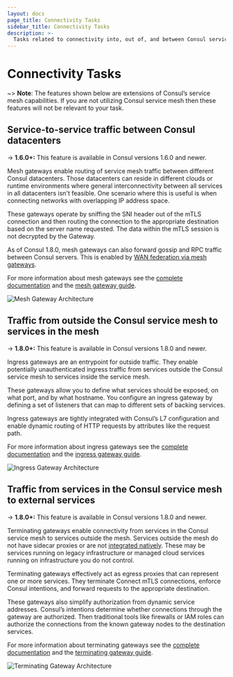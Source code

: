 ```yaml
---
layout: docs
page_title: Connectivity Tasks
sidebar_title: Connectivity Tasks
description: >-
  Tasks related to connectivity into, out of, and between Consul service meshes.
---
```


# Connectivity Tasks

~> **Note**: The features shown below are extensions of Consul’s service mesh capabilities. If you are not utilizing
Consul service mesh then these features will not be relevant to your task.

## Service-to-service traffic between Consul datacenters
-> **1.6.0+:** This feature is available in Consul versions 1.6.0 and newer.

Mesh gateways enable routing of service mesh traffic between different Consul datacenters. Those datacenters can reside
in different clouds or runtime environments where general interconnectivity between all services in all datacenters
isn't feasible. One scenario where this is useful is when connecting networks with overlapping IP address space.

These gateways operate by sniffing the SNI header out of the mTLS connection and then routing the connection to the
appropriate destination based on the server name requested. The data within the mTLS session is not decrypted by
the Gateway.

As of Consul 1.8.0, mesh gateways can also forward gossip and RPC traffic between Consul servers. 
This is enabled by [WAN federation via mesh gateways](/docs/connect/gateways/wan-federation-via-mesh-gateways).

For more information about mesh gateways see the [complete documentation](/docs/connect/gateways/mesh-gateway)
and the [mesh gateway guide](https://learn.hashicorp.com/consul/developer-mesh/connect-gateways).

![Mesh Gateway Architecture](/img/mesh-gateways.png)

## Traffic from outside the Consul service mesh to services in the mesh
-> **1.8.0+:** This feature is available in Consul versions 1.8.0 and newer.

Ingress gateways are an entrypoint for outside traffic. They enable potentially unauthenticated ingress traffic from
services outside the Consul service mesh to services inside the service mesh. 

These gateways allow you to define what services should be exposed, on what port, and by what hostname. You configure
an ingress gateway by defining a set of listeners that can map to different sets of backing services.

Ingress gateways are tightly integrated with Consul’s L7 configuration and enable dynamic routing of HTTP requests by
attributes like the request path.

For more information about ingress gateways see the [complete documentation](/docs/connect/gateways/ingress-gateway)
and the [ingress gateway guide](https://learn.hashicorp.com/consul/developer-mesh/ingress-gateways).

![Ingress Gateway Architecture](/img/ingress-gateways.png)

## Traffic from services in the Consul service mesh to external services
-> **1.8.0+:** This feature is available in Consul versions 1.8.0 and newer.

Terminating gateways enable connectivity from services in the Consul service mesh to services outside the mesh.
Services outside the mesh do not have sidecar proxies or are not [integrated natively](/docs/connect/native).
These may be services running on legacy infrastructure or managed cloud services running on
infrastructure you do not control.

Terminating gateways effectively act as egress proxies that can represent one or more services. They terminate Connect
mTLS connections, enforce Consul intentions, and forward requests to the appropriate destination.

These gateways also simplify authorization from dynamic service addresses. Consul’s intentions determine whether
connections through the gateway are authorized. Then traditional tools like firewalls or IAM roles can authorize the
connections from the known gateway nodes to the destination services.

For more information about terminating gateways see the [complete documentation](/docs/connect/gateways/terminating-gateway)
and the [terminating gateway guide](https://learn.hashicorp.com/consul/developer-mesh/terminating-gateways).

![Terminating Gateway Architecture](/img/terminating-gateways.png)
